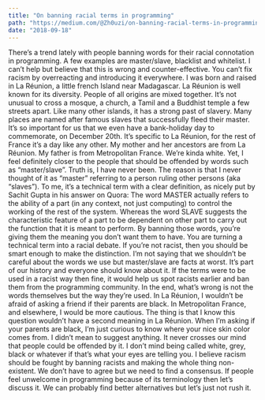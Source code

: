 ```yaml
---
title: "On banning racial terms in programming"
path: "https://medium.com/@Zh0uzi/on-banning-racial-terms-in-programming-bdc5b6255d9f"
date: "2018-09-18"
---
```


There’s a trend lately with people banning words for their racial connotation in programming. A few examples are master/slave, blacklist and whitelist. I can’t help but believe that this is wrong and counter-effective. You can’t fix racism by overreacting and introducing it everywhere.
I was born and raised in La Réunion, a little french Island near Madagascar. La Réunion is well known for its diversity. People of all origins are mixed together. It’s not unusual to cross a mosque, a church, a Tamil and a Buddhist temple a few streets apart. Like many other islands, it has a strong past of slavery. Many places are named after famous slaves that successfully fleed their master. It’s so important for us that we even have a bank-holiday day to commemorate, on December 20th. It’s specific to La Réunion, for the rest of France it’s a day like any other.
My mother and her ancestors are from La Réunion. My father is from Metropolitan France. We’re kinda white. Yet, I feel definitely closer to the people that should be offended by words such as “master/slave”. Truth is, I have never been. The reason is that I never thought of it as “master” referring to a person ruling other persons (aka “slaves”). To me, it’s a technical term with a clear definition, as nicely put by Sachit Gupta in his answer on Quora:
The word MASTER actually refers to the ability of a part (in any context, not just computing) to control the working of the rest of the system. Whereas the word SLAVE suggests the characteristic feature of a part to be dependent on other part to carry out the function that it is meant to perform.
By banning those words, you’re giving them the meaning you don’t want them to have. You are turning a technical term into a racial debate. If you’re not racist, then you should be smart enough to make the distinction. I’m not saying that we shouldn’t be careful about the words we use but master/slave are facts at worst. It’s part of our history and everyone should know about it. If the terms were to be used in a racist way then fine, it would help us spot racists earlier and ban them from the programming community. In the end, what’s wrong is not the words themselves but the way they’re used.
In La Réunion, I wouldn’t be afraid of asking a friend if their parents are black. In Metropolitan France, and elsewhere, I would be more cautious. The thing is that I know this question wouldn’t have a second meaning in La Réunion. When I’m asking if your parents are black, I’m just curious to know where your nice skin color comes from. I didn’t mean to suggest anything. It never crosses our mind that people could be offended by it. I don’t mind being called white, grey, black or whatever if that’s what your eyes are telling you.
I believe racism should be fought by banning racists and making the whole thing non-existent. We don’t have to agree but we need to find a consensus. If people feel unwelcome in programming because of its terminology then let’s discuss it. We can probably find better alternatives but let’s just not rush it.
